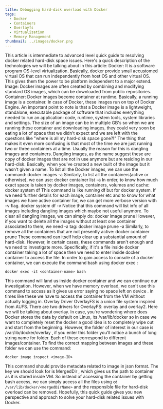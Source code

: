 ```yaml
---
title: Debugging hard-disk overload with Docker
tags:
  - Docker
  - Containers
  - Overlayfs
  - Virtualization
  - Memory Management
thumbnail: ../images/docker.png
---
```

This article is intermediate to advanced level quick guide to resolving docker related hard-disk space issues.
Here's a quick description of the technologies we will be talking about in this article:
Docker: It is a software program OS-level virtualization. Basically, docker provide small accustomed virtual OS that can run independently from host OS and other virtual OS. This gives them the power to be platform independent to a major extend.
Image: Docker images are often created by combining and modifying standard OS images, which can be downloaded from public repositories.
Container: Docker images become container at runtime. Basically, a running image is a container. In case of Docker, these images run on top of Docker Engine.
An important point to note is that a Docker image is a lightweight, standalone, executable package of software that includes everything needed to run an application: code, runtime, system tools, system libraries and settings.
The size of an image can be in multiple GB's so when we are running these container and downloading images, they could very soon be eating a lot of space that we didn't expect and we are left with the questions like "where is all my hard-disk space gone?!" The thing that makes it even more confusing is that most of the time we are just running two or three containers at a time.
Usually the reason for this is dangling images and containers.
Dangling images, as the name suggest these are copy of docker images that are not in use anymore but are residing in our hard-disk. Basically, when you've created a new built of the image but it wasn't given a name.
To list all the Docker images, we can use the command:
docker images -a
Similarly, to list all the containers(active or otherwise), we can use:
docker container list -a
In order, to know how much exact space is taken by docker images, containers, volumes and cache:
docker system df
This command is like running df but for docker system. If we need further details for each image, container etc and to know for what images we have active container for, we can get more verbose version with -v flag.
docker system df -v
Notice that this command will list info of all images including dangling images which maybe not useful anymore.
To clear all dangling images, we can simply do:
docker image prune
However, if you want to delete all the images without at least one container associated to them, we need -a tag:
docker image prune -a
Similarly, to remove all the containers that are not presently active:
docker container prune
These command can itself help clear up a substantial amount of hard-disk. However, in certain cases, these commands aren't enough and we need to investigate more.
Specifically, if it's a file inside docker container taking a lot of space then we need to enter inside docker container to access the file. In order to gain access to console of a docker container, we can execute the command bash using docker exec :

```
docker exec -it <container-name> bash
```

This command will land us inside docker container and we can continue our investigation. However, when we have memory overload, we can't use this command to access as it gives us error saying no space left on device . In times like these we have to access the container from the VM without actually logging in.
Overlay Driver
OverlayFS is a union file system inspired from AUFS. There are two drivers for OverlayFS: overlay and overlay2. Here we will be talking about overlay.
In case, you're wondering where does Docker stores the data by default on Linux, its /var/lib/docker so in case we want to completely reset the docker a good idea is to completely wipe out and start from the beginning.
However, the folder of interest in our case is /var/lib/docker/overlay , if you enter this folder you'll notice a bunch of long string name for folder. Each of these correspond to different images/container. To find the correct mapping between images and these folder we can use the command:
```
docker image inspect <image-ID>
```
This command should provide metadata related to image in json format. The key we should look for is MergedDir , which gives us the path to container as it is stored inside VM.
So instead of accessing the container by getting bash access, we can simply access all the files using ```cd /var/lib/docker/<mergedDirName>``` and the responsible file for hard-disk overload can be removed.
Hopefully, this quick guide gives you new perspective and approach to solve your hard-disk related issues with Docker.